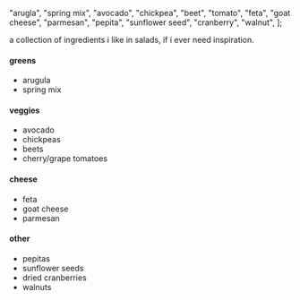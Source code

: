   "arugla",
  "spring mix",
  "avocado",
  "chickpea",
  "beet",
  "tomato",
  "feta",
  "goat cheese",
  "parmesan",
  "pepita",
  "sunflower seed",
  "cranberry",
  "walnut",
];

a collection of ingredients i like in salads, if i ever need inspiration.

#### greens

- arugula
- spring mix

#### veggies

- avocado
- chickpeas
- beets
- cherry/grape tomatoes

#### cheese

- feta
- goat cheese
- parmesan

#### other

- pepitas
- sunflower seeds
- dried cranberries
- walnuts
